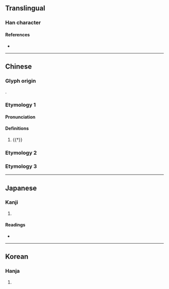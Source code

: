 {{also|台}}
{{character info}}
==Translingual==

===Han character===
{{Han char|rn=75|rad=木|as=05|sn=9|four=|canj=DIR|ids=⿰木台}}

====References====
* {{Han ref|kx=0517.050|dkj=14581|dj=0905.020|hdz=21191.060|uh=67B1|ud=26545}}

----

==Chinese==

===Glyph origin===
{{Han etym}}
{{Han compound|木|台|c1=s|t1=wood|c2=p|ls=psc}}.

===Etymology 1===
{{zh-forms|alt=鈶,𣙼,𨐠,耜}}

====Pronunciation====
{{zh-pron
|m=sì,yí
|cat=n
}}

====Definitions====
{{zh-hanzi}}

# {{†}} {{zh-alt-form|耜|[[plowshare]]}}

===Etymology 2===
{{zh-see|檯|sgsv}}

===Etymology 3===
{{zh-see|柌|v}}

----

==Japanese==

===Kanji===
{{ja-kanji|grade=|rs=木05}}

# {{rfdef|ja|sort=木05}}

====Readings====
* {{ja-readings|on=[[い]] (i), [[し]] (shi), [[じ]] (ji)|kun=[[すき]] (suki)}}

----

==Korean==

===Hanja===
{{ko-hanja|hangeul=대|eumhun=|rv=dae|mr=tae|y=tay}}

# {{rfdef|ko|sort=木05}}